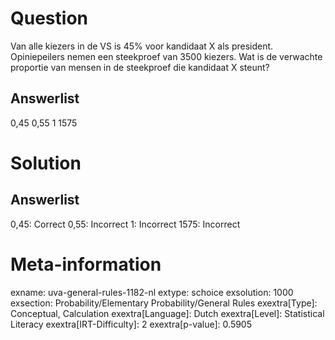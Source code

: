 Question
========

Van alle kiezers in de VS is 45% voor kandidaat X als president.
Opiniepeilers nemen een steekproef van 3500 kiezers. Wat is de verwachte
proportie van mensen in de steekproef die kandidaat X steunt?

Answerlist
----------

0,45
0,55
1
1575

Solution
========

Answerlist
----------

0,45: Correct
0,55: Incorrect
1: Incorrect
1575: Incorrect

Meta-information
================
exname: uva-general-rules-1182-nl
extype: schoice
exsolution: 1000
exsection: Probability/Elementary Probability/General Rules 
exextra[Type]: Conceptual, Calculation
exextra[Language]: Dutch
exextra[Level]: Statistical Literacy
exextra[IRT-Difficulty]: 2
exextra[p-value]: 0.5905
